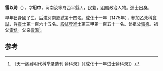 '''雷以時'''（{{bd|1437年||？}}），字'''用中'''，河南汝寧府西平縣人，民籍，[[明朝|明朝]]政治人物。進士出身。

早年出身國子生，后进河南鄉試第十四名。[[成化|成化]]十一年（1475年），參加乙未科[[會試|會試]]，得[[貢士|貢士]]第一百六十五名。[[殿試|殿試]]登[[進士|進士]]第三甲第一百五十一名。曾祖父[[雷德|雷德]]。祖父[[雷信|雷信]]。父亲[[雷溫|雷溫]]<ref>《天一阁藏明代科举录选刊·登科录》（《成化十一年进士登科录》）</ref>。

==参考==
{{reflist}}
{{明朝人物小作品}}
{{成化十一年乙未科殿試金榜}}
